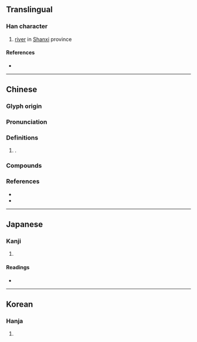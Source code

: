 {{character info/new}}
==Translingual==

===Han character===
{{Han char|rn=85|rad=水|as=21|sn=24|four=31127|canj=EMBB,XEMBB|ids=⿰氵霸}}

# [[river]] in [[Shanxi]] province

====References====
* {{Han ref|kx=0664.030|dkj=18814|dj=1072.280|hdz=31797.110|uh=705E|ud=28766|bh=C5F4|bd=50676}}

----

==Chinese==
{{zh-forms}}

===Glyph origin===
{{Han etym}}
{{Han compound|水|霸|ls=psc|c1=s|c2=p|t1=water|}}

===Pronunciation===
{{zh-pron
|m=bà
|c=baa3
|mc=y
|oc=y
|cat=pn
}}

===Definitions===
{{zh-hanzi}}

# {{n-g|Used in}} {{zh-l|灞河}}.

===Compounds===
{{zh-der|灞河|灞源}}

===References===
* {{R:yue:jyut.net}}
* {{R:yue:Jyutping Database}}

----

==Japanese==

===Kanji===
{{ja-kanji|grade=|rs=水21}}

# {{defn|lang=ja|sort=水21}}

====Readings====
* {{ja-readings|on=[[は]] (ha)|kun=[[はたがしら]] (hatagashira)}}

----

==Korean==

===Hanja===
{{ko-hanja|hangeul=파|eumhun=|rv=pa|mr=p'a|y=pha}}

# {{defn|lang=ko|sort=水21}}